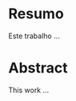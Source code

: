 :::: progress
:::: {.progress-bar style="width: 100%;"}
::::
::::

# Resumo {.unnumbered}

Este trabalho ...

# Abstract {.unnumbered}

This work ...

:::: progress
:::: {.progress-bar style="width: 100%;"}
::::
::::